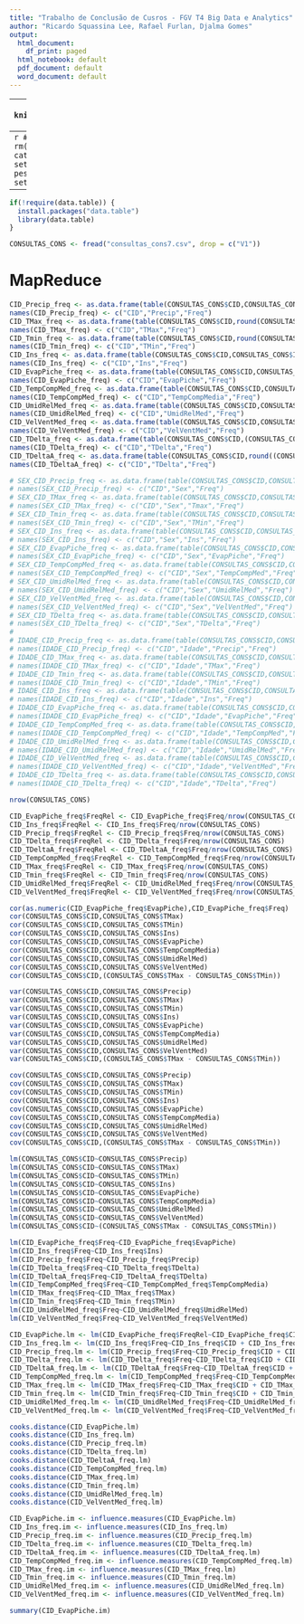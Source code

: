 ```yaml
---
title: "Trabalho de Conclusão de Cusros - FGV T4 Big Data e Analytics"
author: "Ricardo Squassina Lee, Rafael Furlan, Djalma Gomes"
output:
  html_document:
    df_print: paged
  html_notebook: default
  pdf_document: default
  word_document: default
---
```


---
```r
knitr::opts_chunk$set(echo = TRUE)
```


---
```r
#Iniciando o ambiente
rm(list = ls())
cat("\014") 
# setwd("~/Tresors/zz-pessoal/FGV/git/TCC")
setwd("./")
```

---
```r
if(!require(data.table)) {
  install.packages("data.table")
  library(data.table)
}

```

```r
CONSULTAS_CONS <- fread("consultas_cons7.csv", drop = c("V1"))
```

# MapReduce

```r
CID_Precip_freq <- as.data.frame(table(CONSULTAS_CONS$CID,CONSULTAS_CONS$Precip))
names(CID_Precip_freq) <- c("CID","Precip","Freq")
CID_TMax_freq <- as.data.frame(table(CONSULTAS_CONS$CID,round(CONSULTAS_CONS$TMax, digits = 0)))
names(CID_TMax_freq) <- c("CID","TMax","Freq")
CID_Tmin_freq <- as.data.frame(table(CONSULTAS_CONS$CID,round(CONSULTAS_CONS$TMin, digits = 0)))
names(CID_Tmin_freq) <- c("CID","TMin","Freq")
CID_Ins_freq <- as.data.frame(table(CONSULTAS_CONS$CID,CONSULTAS_CONS$Ins))
names(CID_Ins_freq) <- c("CID","Ins","Freq")
CID_EvapPiche_freq <- as.data.frame(table(CONSULTAS_CONS$CID,CONSULTAS_CONS$EvapPiche))
names(CID_EvapPiche_freq) <- c("CID","EvapPiche","Freq")
CID_TempCompMed_freq <- as.data.frame(table(CONSULTAS_CONS$CID,CONSULTAS_CONS$TempCompMedia))
names(CID_TempCompMed_freq) <- c("CID","TempCompMedia","Freq")
CID_UmidRelMed_freq <- as.data.frame(table(CONSULTAS_CONS$CID,CONSULTAS_CONS$UmidRelMed))
names(CID_UmidRelMed_freq) <- c("CID","UmidRelMed","Freq")
CID_VelVentMed_freq <- as.data.frame(table(CONSULTAS_CONS$CID,CONSULTAS_CONS$VelVentMed))
names(CID_VelVentMed_freq) <- c("CID","VelVentMed","Freq")
CID_TDelta_freq <- as.data.frame(table(CONSULTAS_CONS$CID,(CONSULTAS_CONS$TMax - CONSULTAS_CONS$TMin)))
names(CID_TDelta_freq) <- c("CID","TDelta","Freq")
CID_TDeltaA_freq <- as.data.frame(table(CONSULTAS_CONS$CID,round((CONSULTAS_CONS$TMax - CONSULTAS_CONS$TMin), digits = 0)))
names(CID_TDeltaA_freq) <- c("CID","TDelta","Freq")

# SEX_CID_Precip_freq <- as.data.frame(table(CONSULTAS_CONS$CID,CONSULTAS_CONS$SEXO_BENEFICIARIO,CONSULTAS_CONS$Precip))
# names(SEX_CID_Precip_freq) <- c("CID","Sex","Freq")
# SEX_CID_TMax_freq <- as.data.frame(table(CONSULTAS_CONS$CID,CONSULTAS_CONS$SEXO_BENEFICIARIO,round(CONSULTAS_CONS$TMax, digits = 0)))
# names(SEX_CID_TMax_freq) <- c("CID","Sex","Tmax","Freq")
# SEX_CID_Tmin_freq <- as.data.frame(table(CONSULTAS_CONS$CID,CONSULTAS_CONS$SEXO_BENEFICIARIO,round(CONSULTAS_CONS$TMin, digits =0 )))
# names(SEX_CID_Tmin_freq) <- c("CID","Sex","TMin","Freq")
# SEX_CID_Ins_freq <- as.data.frame(table(CONSULTAS_CONS$CID,CONSULTAS_CONS$SEXO_BENEFICIARIO,CONSULTAS_CONS$Ins))
# names(SEX_CID_Ins_freq) <- c("CID","Sex","Ins","Freq")
# SEX_CID_EvapPiche_freq <- as.data.frame(table(CONSULTAS_CONS$CID,CONSULTAS_CONS$SEXO_BENEFICIARIO,CONSULTAS_CONS$EvapPiche))
# names(SEX_CID_EvapPiche_freq) <- c("CID","Sex","EvapPiche","Freq")
# SEX_CID_TempCompMed_freq <- as.data.frame(table(CONSULTAS_CONS$CID,CONSULTAS_CONS$SEXO_BENEFICIARIO,CONSULTAS_CONS$TempCompMedia))
# names(SEX_CID_TempCompMed_freq) <- c("CID","Sex","TempCompMed","Freq")
# SEX_CID_UmidRelMed_freq <- as.data.frame(table(CONSULTAS_CONS$CID,CONSULTAS_CONS$SEXO_BENEFICIARIO,CONSULTAS_CONS$UmidRelMed))
# names(SEX_CID_UmidRelMed_freq) <- c("CID","Sex","UmidRelMed","Freq")
# SEX_CID_VelVentMed_freq <- as.data.frame(table(CONSULTAS_CONS$CID,CONSULTAS_CONS$SEXO_BENEFICIARIO,CONSULTAS_CONS$VelVentMed))
# names(SEX_CID_VelVentMed_freq) <- c("CID","Sex","VelVentMed","Freq")
# SEX_CID_TDelta_freq <- as.data.frame(table(CONSULTAS_CONS$CID,CONSULTAS_CONS$SEXO_BENEFICIARIO,(CONSULTAS_CONS$TMax - CONSULTAS_CONS$TMin)))
# names(SEX_CID_TDelta_freq) <- c("CID","Sex","TDelta","Freq")
# 
# IDADE_CID_Precip_freq <- as.data.frame(table(CONSULTAS_CONS$CID,CONSULTAS_CONS$IDADE_BENEFICIARIO,CONSULTAS_CONS$Precip))
# names(IDADE_CID_Precip_freq) <- c("CID","Idade","Precip","Freq")
# IDADE_CID_TMax_freq <- as.data.frame(table(CONSULTAS_CONS$CID,CONSULTAS_CONS$IDADE_BENEFICIARIO,round(CONSULTAS_CONS$TMax, digits = 0)))
# names(IDADE_CID_TMax_freq) <- c("CID","Idade","TMax","Freq")
# IDADE_CID_Tmin_freq <- as.data.frame(table(CONSULTAS_CONS$CID,CONSULTAS_CONS$IDADE_BENEFICIARIO,round(CONSULTAS_CONS$TMin, digits = 0)))
# names(IDADE_CID_Tmin_freq) <- c("CID","Idade","TMin","Freq")
# IDADE_CID_Ins_freq <- as.data.frame(table(CONSULTAS_CONS$CID,CONSULTAS_CONS$IDADE_BENEFICIARIO,CONSULTAS_CONS$Ins))
# names(IDADE_CID_Ins_freq) <- c("CID","Idade","Ins","Freq")
# IDADE_CID_EvapPiche_freq <- as.data.frame(table(CONSULTAS_CONS$CID,CONSULTAS_CONS$IDADE_BENEFICIARIO,CONSULTAS_CONS$EvapPiche))
# names(IDADE_CID_EvapPiche_freq) <- c("CID","Idade","EvapPiche","Freq")
# IDADE_CID_TempCompMed_freq <- as.data.frame(table(CONSULTAS_CONS$CID,CONSULTAS_CONS$IDADE_BENEFICIARIO,CONSULTAS_CONS$TempCompMedia))
# names(IDADE_CID_TempCompMed_freq) <- c("CID","Idade","TempCompMed","Freq")
# IDADE_CID_UmidRelMed_freq <- as.data.frame(table(CONSULTAS_CONS$CID,CONSULTAS_CONS$IDADE_BENEFICIARIO,CONSULTAS_CONS$UmidRelMed))
# names(IDADE_CID_UmidRelMed_freq) <- c("CID","Idade","UmidRelMed","Freq")
# IDADE_CID_VelVentMed_freq <- as.data.frame(table(CONSULTAS_CONS$CID,CONSULTAS_CONS$IDADE_BENEFICIARIO,CONSULTAS_CONS$VelVentMed))
# names(IDADE_CID_VelVentMed_freq) <- c("CID","Idade","VelVentMed","Freq")
# IDADE_CID_TDelta_freq <- as.data.frame(table(CONSULTAS_CONS$CID,CONSULTAS_CONS$IDADE_BENEFICIARIO,(CONSULTAS_CONS$TMax - CONSULTAS_CONS$TMin)))
# names(IDADE_CID_TDelta_freq) <- c("CID","Idade","TDelta","Freq")
```


```r
nrow(CONSULTAS_CONS)
```

```r
CID_EvapPiche_freq$FreqRel <- CID_EvapPiche_freq$Freq/nrow(CONSULTAS_CONS)
CID_Ins_freq$FreqRel <- CID_Ins_freq$Freq/nrow(CONSULTAS_CONS)
CID_Precip_freq$FreqRel <- CID_Precip_freq$Freq/nrow(CONSULTAS_CONS)
CID_TDelta_freq$FreqRel <- CID_TDelta_freq$Freq/nrow(CONSULTAS_CONS)
CID_TDeltaA_freq$FreqRel <- CID_TDeltaA_freq$Freq/nrow(CONSULTAS_CONS)
CID_TempCompMed_freq$FreqRel <- CID_TempCompMed_freq$Freq/nrow(CONSULTAS_CONS)
CID_TMax_freq$FreqRel <- CID_TMax_freq$Freq/nrow(CONSULTAS_CONS)
CID_Tmin_freq$FreqRel <- CID_Tmin_freq$Freq/nrow(CONSULTAS_CONS)
CID_UmidRelMed_freq$FreqRel <- CID_UmidRelMed_freq$Freq/nrow(CONSULTAS_CONS)
CID_VelVentMed_freq$FreqRel <- CID_VelVentMed_freq$Freq/nrow(CONSULTAS_CONS)

```

```r
cor(as.numeric(CID_EvapPiche_freq$EvapPiche),CID_EvapPiche_freq$Freq)
cor(CONSULTAS_CONS$CID,CONSULTAS_CONS$TMax)
cor(CONSULTAS_CONS$CID,CONSULTAS_CONS$TMin)
cor(CONSULTAS_CONS$CID,CONSULTAS_CONS$Ins)
cor(CONSULTAS_CONS$CID,CONSULTAS_CONS$EvapPiche)
cor(CONSULTAS_CONS$CID,CONSULTAS_CONS$TempCompMedia)
cor(CONSULTAS_CONS$CID,CONSULTAS_CONS$UmidRelMed)
cor(CONSULTAS_CONS$CID,CONSULTAS_CONS$VelVentMed)
cor(CONSULTAS_CONS$CID,(CONSULTAS_CONS$TMax - CONSULTAS_CONS$TMin))

```

```r
var(CONSULTAS_CONS$CID,CONSULTAS_CONS$Precip)
var(CONSULTAS_CONS$CID,CONSULTAS_CONS$TMax)
var(CONSULTAS_CONS$CID,CONSULTAS_CONS$TMin)
var(CONSULTAS_CONS$CID,CONSULTAS_CONS$Ins)
var(CONSULTAS_CONS$CID,CONSULTAS_CONS$EvapPiche)
var(CONSULTAS_CONS$CID,CONSULTAS_CONS$TempCompMedia)
var(CONSULTAS_CONS$CID,CONSULTAS_CONS$UmidRelMed)
var(CONSULTAS_CONS$CID,CONSULTAS_CONS$VelVentMed)
var(CONSULTAS_CONS$CID,(CONSULTAS_CONS$TMax - CONSULTAS_CONS$TMin))

```

```r
cov(CONSULTAS_CONS$CID,CONSULTAS_CONS$Precip)
cov(CONSULTAS_CONS$CID,CONSULTAS_CONS$TMax)
cov(CONSULTAS_CONS$CID,CONSULTAS_CONS$TMin)
cov(CONSULTAS_CONS$CID,CONSULTAS_CONS$Ins)
cov(CONSULTAS_CONS$CID,CONSULTAS_CONS$EvapPiche)
cov(CONSULTAS_CONS$CID,CONSULTAS_CONS$TempCompMedia)
cov(CONSULTAS_CONS$CID,CONSULTAS_CONS$UmidRelMed)
cov(CONSULTAS_CONS$CID,CONSULTAS_CONS$VelVentMed)
cov(CONSULTAS_CONS$CID,(CONSULTAS_CONS$TMax - CONSULTAS_CONS$TMin))

```

```r
lm(CONSULTAS_CONS$CID~CONSULTAS_CONS$Precip)
lm(CONSULTAS_CONS$CID~CONSULTAS_CONS$TMax)
lm(CONSULTAS_CONS$CID~CONSULTAS_CONS$TMin)
lm(CONSULTAS_CONS$CID~CONSULTAS_CONS$Ins)
lm(CONSULTAS_CONS$CID~CONSULTAS_CONS$EvapPiche)
lm(CONSULTAS_CONS$CID~CONSULTAS_CONS$TempCompMedia)
lm(CONSULTAS_CONS$CID~CONSULTAS_CONS$UmidRelMed)
lm(CONSULTAS_CONS$CID~CONSULTAS_CONS$VelVentMed)
lm(CONSULTAS_CONS$CID~(CONSULTAS_CONS$TMax - CONSULTAS_CONS$TMin))

```

```r
lm(CID_EvapPiche_freq$Freq~CID_EvapPiche_freq$EvapPiche)
lm(CID_Ins_freq$Freq~CID_Ins_freq$Ins)
lm(CID_Precip_freq$Freq~CID_Precip_freq$Precip)
lm(CID_TDelta_freq$Freq~CID_TDelta_freq$TDelta)
lm(CID_TDeltaA_freq$Freq~CID_TDeltaA_freq$TDelta)
lm(CID_TempCompMed_freq$Freq~CID_TempCompMed_freq$TempCompMedia)
lm(CID_TMax_freq$Freq~CID_TMax_freq$TMax)
lm(CID_Tmin_freq$Freq~CID_Tmin_freq$TMin)
lm(CID_UmidRelMed_freq$Freq~CID_UmidRelMed_freq$UmidRelMed)
lm(CID_VelVentMed_freq$Freq~CID_VelVentMed_freq$VelVentMed)
```


```r
CID_EvapPiche.lm <- lm(CID_EvapPiche_freq$FreqRel~CID_EvapPiche_freq$CID + CID_EvapPiche_freq$EvapPiche)
CID_Ins_freq.lm <- lm(CID_Ins_freq$Freq~CID_Ins_freq$CID + CID_Ins_freq$Ins)
CID_Precip_freq.lm <- lm(CID_Precip_freq$Freq~CID_Precip_freq$CID + CID_Precip_freq$Precip)
CID_TDelta_freq.lm <- lm(CID_TDelta_freq$Freq~CID_TDelta_freq$CID + CID_TDelta_freq$TDelta)
CID_TDeltaA_freq.lm <- lm(CID_TDeltaA_freq$Freq~CID_TDeltaA_freq$CID + CID_TDeltaA_freq$TDelta)
CID_TempCompMed_freq.lm <- lm(CID_TempCompMed_freq$Freq~CID_TempCompMed_freq$CID + CID_TempCompMed_freq$TempCompMedia)
CID_TMax_freq.lm <- lm(CID_TMax_freq$Freq~CID_TMax_freq$CID + CID_TMax_freq$TMax)
CID_Tmin_freq.lm <- lm(CID_Tmin_freq$Freq~CID_Tmin_freq$CID + CID_Tmin_freq$TMin)
CID_UmidRelMed_freq.lm <- lm(CID_UmidRelMed_freq$Freq~CID_UmidRelMed_freq$CID + CID_UmidRelMed_freq$UmidRelMed)
CID_VelVentMed_freq.lm <- lm(CID_VelVentMed_freq$Freq~CID_VelVentMed_freq$CID + CID_VelVentMed_freq$VelVentMed)

```

```r
cooks.distance(CID_EvapPiche.lm)
cooks.distance(CID_Ins_freq.lm)
cooks.distance(CID_Precip_freq.lm)
cooks.distance(CID_TDelta_freq.lm)
cooks.distance(CID_TDeltaA_freq.lm)
cooks.distance(CID_TempCompMed_freq.lm)
cooks.distance(CID_TMax_freq.lm)
cooks.distance(CID_Tmin_freq.lm)
cooks.distance(CID_UmidRelMed_freq.lm)
cooks.distance(CID_VelVentMed_freq.lm)

```


```r
CID_EvapPiche.im <- influence.measures(CID_EvapPiche.lm)
CID_Ins_freq.im <- influence.measures(CID_Ins_freq.lm)
CID_Precip_freq.im <- influence.measures(CID_Precip_freq.lm)
CID_TDelta_freq.im <- influence.measures(CID_TDelta_freq.lm)
CID_TDeltaA_freq.im <- influence.measures(CID_TDeltaA_freq.lm)
CID_TempCompMed_freq.im <- influence.measures(CID_TempCompMed_freq.lm)
CID_TMax_freq.im <- influence.measures(CID_TMax_freq.lm)
CID_Tmin_freq.im <- influence.measures(CID_Tmin_freq.lm)
CID_UmidRelMed_freq.im <- influence.measures(CID_UmidRelMed_freq.lm)
CID_VelVentMed_freq.im <- influence.measures(CID_VelVentMed_freq.lm)

```

```r
summary(CID_EvapPiche.im)
```